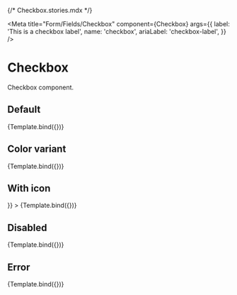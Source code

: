 {/* Checkbox.stories.mdx */}

<Meta
  title="Form/Fields/Checkbox"
  component={Checkbox}
  args={{
    label: 'This is a checkbox label',
    name: 'checkbox',
    ariaLabel: 'checkbox-label',
  }}
/>


# Checkbox

Checkbox component.

## Default
<Canvas>
  <Story
    name="Default"
    args={{
      id: 'checkbox-1'
    }}
  >
    {Template.bind({})}
  </Story>
</Canvas>

## Color variant
<Canvas>
  <Story
    name="Gray"
    args={{
      id: 'checkbox-8',
      tokens: {
        color: 'gray'
      }
    }}
  >
    {Template.bind({})}
  </Story>
</Canvas>

## With icon
<Canvas>
  <Story 
    name="With icon"
    args={{
      id: 'checkbox-2',
      icon: <Check />
    }}
  >
    {Template.bind({})}
  </Story>
</Canvas>

## Disabled
<Canvas>
  <Story
    name="Disabled"
    args={{
      id: 'checkbox-3',
      isDisabled: true,
    }}
  >
    {Template.bind({})}
  </Story>
</Canvas>

## Error
<Canvas>
  <Story
    name="Error"
    args={{
      id: 'checkbox-4',
      isError: true,
      errorMessage: 'This is an error message',
    }}
  >
    {Template.bind({})}
  </Story>
</Canvas>
